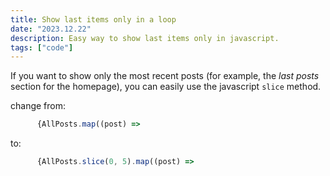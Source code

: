 ```yaml
---
title: Show last items only in a loop
date: "2023.12.22"
description: Easy way to show last items only in javascript.
tags: ["code"]
---
```


If you want to show only the most recent posts (for example, the _last posts_ section for the homepage), you can easily use the javascript `slice` method.

change from:

```javascript
      {AllPosts.map((post) =>
```

to:

```javascript
      {AllPosts.slice(0, 5).map((post) =>
```
